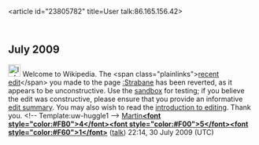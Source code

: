 <article id="23805782" title=User talk:86.165.156.42>
	<talkpage id="23805782" title="User talk:86.165.156.42">

== July 2009 ==

[[Image:Information.png|25px]] Welcome to Wikipedia. The &lt;span class=&quot;plainlinks&quot;&gt;[http://en.wikipedia.org/wiki/Strabane?diff=305162318 recent edit]&lt;/span&gt; you made to the page [[:Strabane]] has been reverted, as it appears to be unconstructive. Use the [[Wikipedia:Sandbox|sandbox]] for testing; if you believe the edit was constructive, please ensure that you provide an informative [[Help:Edit summary|edit summary]]. You may also wish to read the [[Wikipedia:Introduction|introduction to editing]]. Thank you. &lt;!-- Template:uw-huggle1 --&gt; [[w:User:Martin451|Martin'''&lt;font style=&quot;color:#FB0&quot;&gt;4&lt;/font&gt;&lt;font style=&quot;color:#F00&quot;&gt;5&lt;/font&gt;&lt;font style=&quot;color:#F60&quot;&gt;1&lt;/font&gt;''']] ([[w:User talk:Martin451#top|talk]]) 22:14, 30 July 2009 (UTC)
	</talkpage>
</article>